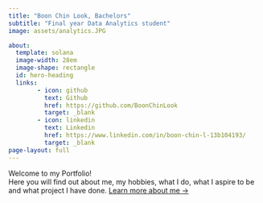 ```yaml
---
title: "Boon Chin Look, Bachelors"
subtitle: "Final year Data Analytics student"
image: assets/analytics.JPG

about:
  template: solana
  image-width: 28em
  image-shape: rectangle
  id: hero-heading
  links:
        - icon: github
          text: Github
          href: https://github.com/BoonChinLook
          target: _blank
        - icon: linkedin
          text: Linkedin
          href: https://www.linkedin.com/in/boon-chin-l-13b104193/
          target: _blank
page-layout: full
---
```


::: {#hero-heading}

Welcome to my Portfolio! <br>Here you will find out about me, my hobbies, what I do, what I aspire to be and what project I have done.
[Learn more about me &rarr;](about.qmd)

:::